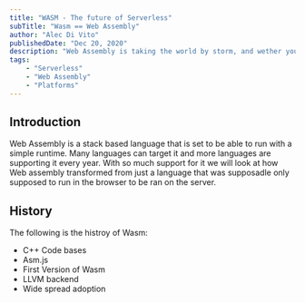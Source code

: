 ```yaml
---
title: "WASM - The future of Serverless"
subTitle: "Wasm == Web Assembly"
author: "Alec Di Vito"
publishedDate: "Dec 20, 2020"
description: "Web Assembly is taking the world by storm, and wether you like it or not it maybe the next 'java' like language that all other programming languages compile down to so how does it play a part in todays serverless landscape"
tags:
    - "Serverless"
    - "Web Assembly"
    - "Platforms"
---
```


## Introduction

Web Assembly is a stack based language that is set to be able to run with a simple
runtime. Many languages can target it and more languages are supporting it every
year. With so much support for it we will look at how Web assembly transformed from
just a language that was supposadle only supposed to run in the browser to be ran
on the server.

## History

The following is the histroy of Wasm:

- C++ Code bases
- Asm.js
- First Version of Wasm
- LLVM backend
- Wide spread adoption

